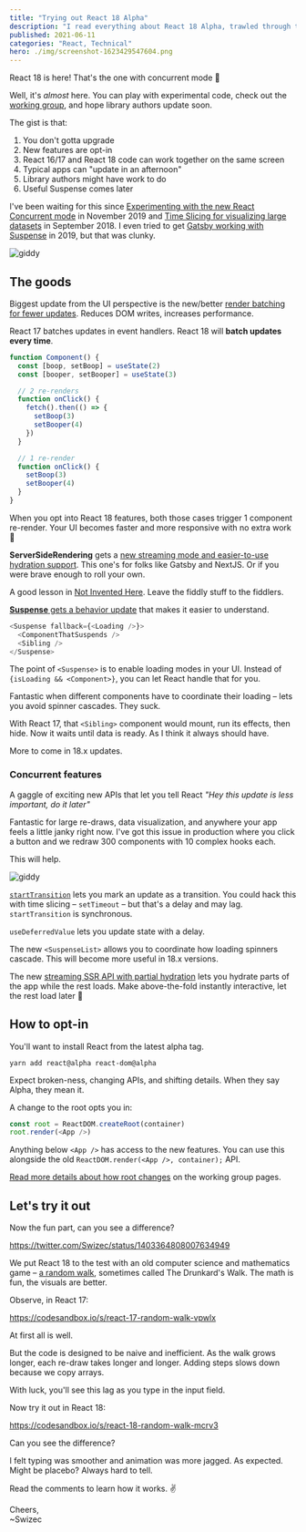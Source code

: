 ```yaml
---
title: "Trying out React 18 Alpha"
description: "I read everything about React 18 Alpha, trawled through the work group, and ran some experiments. Here's what you'll wanna know."
published: 2021-06-11
categories: "React, Technical"
hero: ./img/screenshot-1623429547604.png
---
```


React 18 is here! That's the one with concurrent mode 🥳

Well, it's _almost_ here. You can play with experimental code, check out the [working group](https://github.com/reactwg/react-18/discussions), and hope library authors update soon.

The gist is that:

1. You don't gotta upgrade
2. New features are opt-in
3. React 16/17 and React 18 code can work together on the same screen
4. Typical apps can "update in an afternoon"
5. Library authors might have work to do
6. Useful Suspense comes later

I've been waiting for this since [Experimenting with the new React Concurrent mode](https://swizec.com/blog/experimenting-with-the-new-react-concurrent-mode/) in November 2019 and [Time Slicing for visualizing large datasets](https://medium.com/@swizec/how-to-use-react-suspense-and-time-slicing-to-visualize-large-datasets-b35dd86d3756) in September 2018. I even tried to get [Gatsby working with Suspense](https://swizec.com/blog/towards-a-gatsbysuspense-proofofconcept/) in 2019, but that was clunky.

![giddy](./img/giphy-giddy.png)

## The goods

Biggest update from the UI perspective is the new/better [render batching for fewer updates](https://github.com/reactwg/react-18/discussions/21). Reduces DOM writes, increases performance.

React 17 batches updates in event handlers. React 18 will **batch updates every time**.

```javascript
function Component() {
  const [boop, setBoop] = useState(2)
  const [booper, setBooper] = useState(3)

  // 2 re-renders
  function onClick() {
    fetch().then(() => {
      setBoop(3)
      setBooper(4)
    })
  }

  // 1 re-render
  function onClick() {
    setBoop(3)
    setBooper(4)
  }
}
```

When you opt into React 18 features, both those cases trigger 1 component re-render. Your UI becomes faster and more responsive with no extra work 🤘

**ServerSideRendering** gets a [new streaming mode and easier-to-use hydration support](https://github.com/reactwg/react-18/discussions/22). This one's for folks like Gatsby and NextJS. Or if you were brave enough to roll your own.

A good lesson in [Not Invented Here](https://en.wikipedia.org/wiki/Not_invented_here). Leave the fiddly stuff to the fiddlers.

[**Suspense** gets a behavior update](https://github.com/reactwg/react-18/discussions/7) that makes it easier to understand.

```javascript
<Suspense fallback={<Loading />}>
  <ComponentThatSuspends />
  <Sibling />
</Suspense>
```

The point of `<Suspense>` is to enable loading modes in your UI. Instead of `{isLoading && <Component>}`, you can let React handle that for you.

Fantastic when different components have to coordinate their loading – lets you avoid spinner cascades. They suck.

With React 17, that `<Sibling>` component would mount, run its effects, then hide. Now it waits until data is ready. As I think it always should have.

More to come in 18.x updates.

### Concurrent features

A gaggle of exciting new APIs that let you tell React _"Hey this update is less important, do it later"_

Fantastic for large re-draws, data visualization, and anywhere your app feels a little janky right now. I've got this issue in production where you click a button and we redraw 300 components with 10 complex hooks each.

This will help.

![giddy](./img/giphy-giddy.png)

[`startTransition`](https://github.com/reactwg/react-18/discussions/41) lets you mark an update as a transition. You could hack this with time slicing – `setTimeout` – but that's a delay and may lag. `startTransition` is synchronous.

`useDeferredValue` lets you update state with a delay.

The new `<SuspenseList>` allows you to coordinate how loading spinners cascade. This will become more useful in 18.x versions.

The new [streaming SSR API with partial hydration](https://github.com/reactwg/react-18/discussions/37) lets you hydrate parts of the app while the rest loads. Make above-the-fold instantly interactive, let the rest load later 🤞

## How to opt-in

You'll want to install React from the latest alpha tag.

```
yarn add react@alpha react-dom@alpha
```

Expect broken-ness, changing APIs, and shifting details. When they say Alpha, they mean it.

A change to the root opts you in:

```javascript
const root = ReactDOM.createRoot(container)
root.render(<App />)
```

Anything below `<App />` has access to the new features. You can use this alongside the old `ReactDOM.render(<App />, container);` API.

[Read more details about how root changes](https://github.com/reactwg/react-18/discussions/5) on the working group pages.

## Let's try it out

Now the fun part, can you see a difference?

https://twitter.com/Swizec/status/1403364808007634949

We put React 18 to the test with an old computer science and mathematics game – [a random walk](https://en.wikipedia.org/wiki/Random_walk), sometimes called The Drunkard's Walk. The math is fun, the visuals are better.

Observe, in React 17:

https://codesandbox.io/s/react-17-random-walk-vpwlx

At first all is well.

But the code is designed to be naive and inefficient. As the walk grows longer, each re-draw takes longer and longer. Adding steps slows down because we copy arrays.

With luck, you'll see this lag as you type in the input field.

Now try it out in React 18:

https://codesandbox.io/s/react-18-random-walk-mcrv3

Can you see the difference?

I felt typing was smoother and animation was more jagged. As expected. Might be placebo? Always hard to tell.

Read the comments to learn how it works. ✌️

Cheers,<br/>
~Swizec